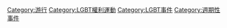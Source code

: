 {{Commons category|LGBT Pride}}
{{Catmore}}

[[Category:游行|Category:游行]]
[[Category:LGBT權利運動|Category:LGBT權利運動]]
[[Category:LGBT事件|Category:LGBT事件]]
[[Category:週期性事件|Category:週期性事件]]